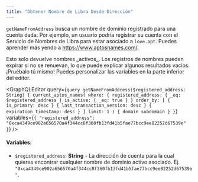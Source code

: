 ```yaml
---
title: "Obtener Nombre de Libra Desde Dirección"
---
```




`getNameFromAddress` busca un nombre de dominio registrado para una cuenta dada. Por ejemplo, un usuario podría registrar su cuenta con el Servicio de Nombres de Libra para estar asociado a `love.apt`. Puedes aprender más yendo a https://www.aptosnames.com/.

<Aside type="caution">
  Esto solo devuelve nombres _activos_. Los registros de nombres pueden expirar si no se renuevan, lo que puede explicar algunos resultados vacíos.
</Aside>

<Aside type="note">
  ¡Pruébalo tú mismo! Puedes personalizar las variables en la parte inferior del editor.
</Aside>

<GraphQLEditor
  query={`query getNameFromAddress($registered_address: String) {
  current_aptos_names(
    where: {
      registered_address: { _eq: $registered_address }
      is_active: { _eq: true }
    }
    order_by: [
      { is_primary: desc }
      { last_transaction_version: desc }
      { expiration_timestamp: desc }
    ]
    limit: 1
  ) {
    domain
    subdomain
  }
}`}
  variables={`{
  "registered_address": "0xca4349ce902a656570a4f344cc8f360fb13fd41b5fae77bcc9ee82252d67539e"
}`}
/>

#### Variables:

- `$registered_address`: **String** - La dirección de cuenta para la cual quieres encontrar cualquier nombre de dominio activo asociado. Ej. `"0xca4349ce902a656570a4f344cc8f360fb13fd41b5fae77bcc9ee82252d67539e"`.
